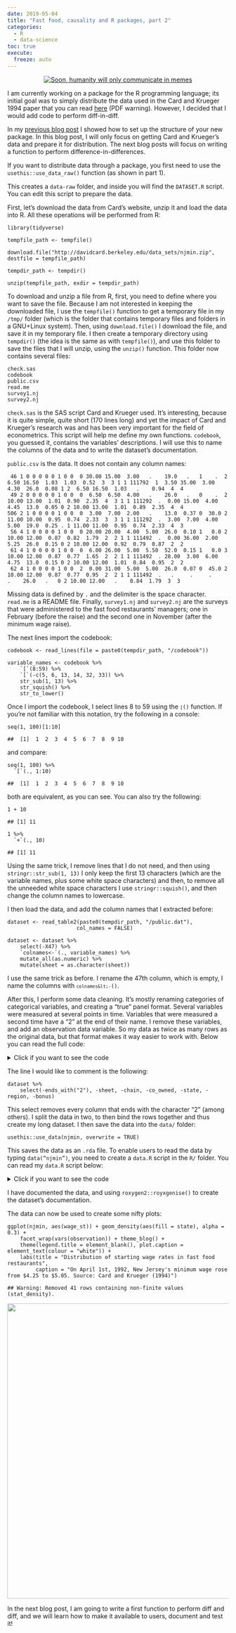```yaml
---
date: 2019-05-04
title: "Fast food, causality and R packages, part 2"
categories:
  - R
  - data-science
toc: true
execute:
  freeze: auto
---
```



<div style="text-align:center;">
<p><a href="https://en.wikipedia.org/wiki/Joke">
<img src="../assets/img/distracted_economist.jpg" title = "Soon, humanity will only communicate in memes"></a></p>
</div>
<p>I am currently working on a package for the R programming language; its initial goal was to simply
distribute the data used in the Card and Krueger 1994 paper that you can read
<a href="http://davidcard.berkeley.edu/papers/njmin-aer.pdf">here</a> (PDF warning). However, I decided that I
would add code to perform diff-in-diff.</p>
<p>In my <a href="https://www.brodrigues.co/blog/2019-04-28-diffindiff_part1/">previous blog post</a> I showed
how to set up the structure of your new package. In this blog post, I will only focus on getting
Card and Krueger’s data and prepare it for distribution. The next blog posts will focus on writing
a function to perform difference-in-differences.</p>
<p>If you want to distribute data through a package, you first need to use the <code>usethis::use_data_raw()</code>
function (as shown in part 1).</p>
<p>This creates a <code>data-raw</code> folder, and inside you will find the <code>DATASET.R</code> script. You can edit this
script to prepare the data.</p>
<p>First, let’s download the data from Card’s website, unzip it and load the data into R. All these
operations will be performed from R:</p>
<pre class="r"><code>library(tidyverse)

tempfile_path &lt;- tempfile()

download.file(&quot;http://davidcard.berkeley.edu/data_sets/njmin.zip&quot;, destfile = tempfile_path)

tempdir_path &lt;- tempdir()

unzip(tempfile_path, exdir = tempdir_path)</code></pre>
<p>To download and unzip a file from R, first, you need to define where you want to save the file. Because
I am not interested in keeping the downloaded file, I use the <code>tempfile()</code> function to get a temporary
file in my <code>/tmp/</code> folder (which is the folder that contains temporary files and folders in a GNU+Linux
system). Then, using <code>download.file()</code> I download the file, and save it in my temporary file. I then
create a temporary directory using <code>tempdir()</code> (the idea is the same as with <code>tempfile()</code>), and use
this folder to save the files that I will unzip, using the <code>unzip()</code> function. This folder now contains
several files:</p>
<pre><code>check.sas
codebook
public.csv
read.me
survey1.nj
survey2.nj</code></pre>
<p><code>check.sas</code> is the SAS script Card and Krueger used. It’s interesting, because it is quite simple,
quite short (170 lines long) and yet the impact of Card and Krueger’s research was and has been
very important for the field of econometrics. This script will help me define my own functions.
<code>codebook</code>, you guessed it, contains the variables’ descriptions. I will use this to name the columns
of the data and to write the dataset’s documentation.</p>
<p><code>public.csv</code> is the data. It does not contain any column names:</p>
<pre><code> 46 1 0 0 0 0 0 1 0 0  0 30.00 15.00  3.00   .    19.0   .   1    .  2  6.50 16.50  1.03  1.03  0.52  3  3 1 1 111792  1  3.50 35.00  3.00  4.30  26.0  0.08 1 2  6.50 16.50  1.03   .    0.94  4  4    
 49 2 0 0 0 0 0 1 0 0  0  6.50  6.50  4.00   .    26.0   .   0    .  2 10.00 13.00  1.01  0.90  2.35  4  3 1 1 111292  .  0.00 15.00  4.00  4.45  13.0  0.05 0 2 10.00 13.00  1.01  0.89  2.35  4  4    
506 2 1 0 0 0 0 1 0 0  0  3.00  7.00  2.00   .    13.0  0.37 0  30.0 2 11.00 10.00  0.95  0.74  2.33  3  3 1 1 111292  .  3.00  7.00  4.00  5.00  19.0  0.25 . 1 11.00 11.00  0.95  0.74  2.33  4  3    
 56 4 1 0 0 0 0 1 0 0  0 20.00 20.00  4.00  5.00  26.0  0.10 1   0.0 2 10.00 12.00  0.87  0.82  1.79  2  2 1 1 111492  .  0.00 36.00  2.00  5.25  26.0  0.15 0 2 10.00 12.00  0.92  0.79  0.87  2  2    
 61 4 1 0 0 0 0 1 0 0  0  6.00 26.00  5.00  5.50  52.0  0.15 1   0.0 3 10.00 12.00  0.87  0.77  1.65  2  2 1 1 111492  . 28.00  3.00  6.00  4.75  13.0  0.15 0 2 10.00 12.00  1.01  0.84  0.95  2  2    
 62 4 1 0 0 0 0 1 0 0  2  0.00 31.00  5.00  5.00  26.0  0.07 0  45.0 2 10.00 12.00  0.87  0.77  0.95  2  2 1 1 111492  .   .     .     .     .    26.0   .   0 2 10.00 12.00   .    0.84  1.79  3  3    </code></pre>
<p>Missing data is defined by <code>.</code> and the delimiter is the space character. <code>read.me</code> is a README file.
Finally, <code>survey1.nj</code> and <code>survey2.nj</code> are the surveys that were administered to the fast food
restaurants’ managers; one in February (before the raise) and the second one in November
(after the minimum wage raise).</p>
<p>The next lines import the codebook:</p>
<pre class="r"><code>codebook &lt;- read_lines(file = paste0(tempdir_path, &quot;/codebook&quot;))

variable_names &lt;- codebook %&gt;%
    `[`(8:59) %&gt;%
    `[`(-c(5, 6, 13, 14, 32, 33)) %&gt;%
    str_sub(1, 13) %&gt;%
    str_squish() %&gt;%
    str_to_lower()</code></pre>
<p>Once I import the codebook, I select lines 8 to 59 using the <code>`[`()</code> function.
If you’re not familiar with this notation, try the following in a console:</p>
<pre class="r"><code>seq(1, 100)[1:10]</code></pre>
<pre><code>##  [1]  1  2  3  4  5  6  7  8  9 10</code></pre>
<p>and compare:</p>
<pre class="r"><code>seq(1, 100) %&gt;% 
  `[`(., 1:10)</code></pre>
<pre><code>##  [1]  1  2  3  4  5  6  7  8  9 10</code></pre>
<p>both are equivalent, as you can see. You can also try the following:</p>
<pre class="r"><code>1 + 10</code></pre>
<pre><code>## [1] 11</code></pre>
<pre class="r"><code>1 %&gt;% 
  `+`(., 10)</code></pre>
<pre><code>## [1] 11</code></pre>
<p>Using the same trick, I remove lines that I do not need, and then using <code>stringr::str_sub(1, 13)</code>
I only keep the first 13 characters (which are the variable names, plus some white space characters)
and then, to remove all the unneeded white space characters I use <code>stringr::squish()</code>, and then
change the column names to lowercase.</p>
<p>I then load the data, and add the column names that I extracted before:</p>
<pre class="r"><code>dataset &lt;- read_table2(paste0(tempdir_path, &quot;/public.dat&quot;),
                      col_names = FALSE)

dataset &lt;- dataset %&gt;%
    select(-X47) %&gt;%
    `colnames&lt;-`(., variable_names) %&gt;%
    mutate_all(as.numeric) %&gt;%
    mutate(sheet = as.character(sheet))</code></pre>
<p>I use the same trick as before. I rename the 47th column, which is empty,
I name the columns with <code>`colnames&lt;-`()</code>.</p>
<p>After this, I perform some data cleaning. It’s mostly renaming categories of categorical variables,
and creating a “true” panel format. Several variables were measured at several points in time. Variables
that were measured a second time have a “2” at the end of their name. I remove these variables,
and add an observation data variable. So my data as twice as many rows as the original data, but
that format makes it way easier to work with. Below you can read the full code:</p>
<details>
<p><summary>Click if you want to see the code</summary></p>
<pre class="r"><code>dataset &lt;- dataset %&gt;%
    mutate(chain = case_when(chain == 1 ~ &quot;bk&quot;,
                             chain == 2 ~ &quot;kfc&quot;,
                             chain == 3 ~ &quot;roys&quot;,
                             chain == 4 ~ &quot;wendys&quot;)) %&gt;%
    mutate(state = case_when(state == 1 ~ &quot;New Jersey&quot;,
                             state == 0 ~ &quot;Pennsylvania&quot;)) %&gt;%
    mutate(region = case_when(southj == 1 ~ &quot;southj&quot;,
              centralj == 1 ~ &quot;centralj&quot;,
              northj == 1 ~ &quot;northj&quot;,
              shore == 1 ~ &quot;shorej&quot;,
              pa1 == 1 ~ &quot;pa1&quot;,
              pa2 == 1 ~ &quot;pa2&quot;)) %&gt;%
    mutate(meals = case_when(meals == 0 ~ &quot;None&quot;,
                             meals == 1 ~ &quot;Free meals&quot;,
                             meals == 2 ~ &quot;Reduced price meals&quot;,
                             meals == 3 ~ &quot;Both free and reduced price meals&quot;)) %&gt;%
    mutate(meals2 = case_when(meals2 == 0 ~ &quot;None&quot;,
                             meals2 == 1 ~ &quot;Free meals&quot;,
                             meals2 == 2 ~ &quot;Reduced price meals&quot;,
                             meals2 == 3 ~ &quot;Both free and reduced price meals&quot;)) %&gt;%
    mutate(status2 = case_when(status2 == 0 ~ &quot;Refused 2nd interview&quot;,
                               status2 == 1 ~ &quot;Answered 2nd interview&quot;,
                               status2 == 2 ~ &quot;Closed for renovations&quot;,
                               status2 == 3 ~ &quot;Closed permanently&quot;,
                               status2 == 4 ~ &quot;Closed for highway construction&quot;,
                               status2 == 5 ~ &quot;Closed due to Mall fire&quot;)) %&gt;%
    mutate(co_owned = if_else(co_owned == 1, &quot;Yes&quot;, &quot;No&quot;)) %&gt;%
    mutate(bonus = if_else(bonus == 1, &quot;Yes&quot;, &quot;No&quot;)) %&gt;%
    mutate(special2 = if_else(special2 == 1, &quot;Yes&quot;, &quot;No&quot;)) %&gt;%
    mutate(type2 = if_else(type2 == 1, &quot;Phone&quot;, &quot;Personal&quot;)) %&gt;%
    select(sheet, chain, co_owned, state, region, everything()) %&gt;%
    select(-southj, -centralj, -northj, -shore, -pa1, -pa2) %&gt;%
    mutate(date2 = lubridate::mdy(date2)) %&gt;%
    rename(open2 = open2r) %&gt;%
    rename(firstinc2 = firstin2)

dataset1 &lt;- dataset %&gt;%
    select(-ends_with(&quot;2&quot;), -sheet, -chain, -co_owned, -state, -region, -bonus) %&gt;%
    mutate(type = NA_character_,
           status = NA_character_,
           date = NA)

dataset2 &lt;- dataset %&gt;%
    select(ends_with(&quot;2&quot;)) %&gt;%
    #mutate(bonus = NA_character_) %&gt;%
    rename_all(~str_remove(., &quot;2&quot;))

other_cols &lt;- dataset %&gt;%
    select(sheet, chain, co_owned, state, region, bonus)

other_cols_1 &lt;- other_cols %&gt;%
    mutate(observation = &quot;February 1992&quot;)

other_cols_2 &lt;- other_cols %&gt;%
    mutate(observation = &quot;November 1992&quot;)

dataset1 &lt;- bind_cols(other_cols_1, dataset1)
dataset2 &lt;- bind_cols(other_cols_2, dataset2)

njmin &lt;- bind_rows(dataset1, dataset2) %&gt;%
    select(sheet, chain, state, region, observation, everything())</code></pre>
</details>
<p>The line I would like to comment is the following:</p>
<pre class="r"><code>dataset %&gt;%
    select(-ends_with(&quot;2&quot;), -sheet, -chain, -co_owned, -state, -region, -bonus)</code></pre>
<p>This select removes every column that ends with the character “2” (among others). I split the data
in two, to then bind the rows together and thus create my long dataset. I then save the data
into the <code>data/</code> folder:</p>
<pre class="r"><code>usethis::use_data(njmin, overwrite = TRUE)</code></pre>
<p>This saves the data as an <code>.rda</code> file. To enable users to read the data by typing <code>data("njmin")</code>,
you need to create a <code>data.R</code> script in the <code>R/</code> folder. You can read my <code>data.R</code> script below:</p>
<details>
<p><summary>Click if you want to see the code</summary></p>
<pre class="r"><code>#&#39; Data from the Card and Krueger 1994 paper *Minimum Wages and Employment: A Case Study of the Fast-Food Industry in New Jersey and Pennsylvania*
#&#39;
#&#39; This dataset was downloaded and distributed with the permission of David Card. The original
#&#39; data contains 410 observations and 46 variables. The data distributed in this package is
#&#39; exactly the same, but was changed from a wide to a long dataset, which is better suited for
#&#39; manipulation with *tidyverse* functions.
#&#39;
#&#39; @format A data frame with 820 rows and 28 variables:
#&#39; \describe{
#&#39;   \item{\code{sheet}}{Sheet number (unique store id).}
#&#39;   \item{\code{chain}}{The fastfood chain: bk is Burger King, kfc is Kentucky Fried Chicken, wendys is Wendy&#39;s, roys is Roy Rogers.}
#&#39;   \item{\code{state}}{State where the restaurant is located.}
#&#39;   \item{\code{region}}{pa1 is northeast suburbs of Phila, pa2 is Easton etc, centralj is central NJ, northj is northern NJ, southj is south NJ.}
#&#39;   \item{\code{observation}}{Date of first (February 1992) and second (November 1992) observation.}
#&#39;   \item{\code{co_owned}}{&quot;Yes&quot; if company owned.}
#&#39;   \item{\code{ncalls}}{Number of call-backs. Is 0 if contacted on first call.}
#&#39;   \item{\code{empft}}{Number full-time employees.}
#&#39;   \item{\code{emppt}}{Number part-time employees.}
#&#39;   \item{\code{nmgrs}}{Number of managers/assistant managers.}
#&#39;   \item{\code{wage_st}}{Starting wage ($/hr).}
#&#39;   \item{\code{inctime}}{Months to usual first raise.}
#&#39;   \item{\code{firstinc}}{Usual amount of first raise (\$/hr).}
#&#39;   \item{\code{bonus}}{&quot;Yes&quot; if cash bounty for new workers.}
#&#39;   \item{\code{pctaff}}{\% of employees affected by new minimum.}
#&#39;   \item{\code{meals}}{Free/reduced priced code.}
#&#39;   \item{\code{open}}{Hour of opening.}
#&#39;   \item{\code{hrsopen}}{Number of hours open per day.}
#&#39;   \item{\code{psode}}{Price of medium soda, including tax.}
#&#39;   \item{\code{pfry}}{Price of small fries, including tax.}
#&#39;   \item{\code{pentree}}{Price of entree, including tax.}
#&#39;   \item{\code{nregs}}{Number of cash registers in store.}
#&#39;   \item{\code{nregs11}}{Number of registers open at 11:00 pm.}
#&#39;   \item{\code{type}}{Type of 2nd interview.}
#&#39;   \item{\code{status}}{Status of 2nd interview.}
#&#39;   \item{\code{date}}{Date of 2nd interview.}
#&#39;   \item{\code{nregs11}}{&quot;Yes&quot; if special program for new workers.}
#&#39; }
#&#39; @source \url{http://davidcard.berkeley.edu/data_sets.html}
&quot;njmin&quot;</code></pre>
</details>
<p>I have documented the data, and using <code>roxygen2::royxgenise()</code> to create the dataset’s documentation.</p>
<p>The data can now be used to create some nifty plots:</p>
<pre class="r"><code>ggplot(njmin, aes(wage_st)) + geom_density(aes(fill = state), alpha = 0.3) +
    facet_wrap(vars(observation)) + theme_blog() +
    theme(legend.title = element_blank(), plot.caption = element_text(colour = &quot;white&quot;)) +
    labs(title = &quot;Distribution of starting wage rates in fast food restaurants&quot;,
         caption = &quot;On April 1st, 1992, New Jersey&#39;s minimum wage rose from $4.25 to $5.05. Source: Card and Krueger (1994)&quot;)</code></pre>
<pre><code>## Warning: Removed 41 rows containing non-finite values (stat_density).</code></pre>
<p><img src="../assets/img/diffindiff_part2-6-1.png" width="672" /></p>
<p>In the next blog post, I am going to write a first function to perform diff and diff, and we will
learn how to make it available to users, document and test it!</p>
